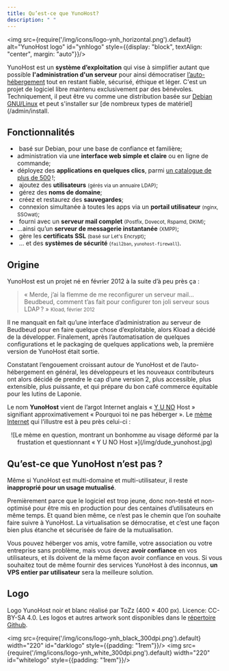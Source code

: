 ```yaml
---
title: Qu’est-ce que YunoHost?
description: " "
---
```


<img src={require('/img/icons/logo-ynh_horizontal.png').default} alt="YunoHost logo" id="ynhlogo" style={{display: "block", textAlign: "center", margin: "auto"}}/>

YunoHost est un **système d’exploitation** qui vise à simplifier autant que possible **l'administration d'un serveur** pour ainsi démocratiser [l’auto-hébergement](/admin/self_hosting) tout en restant fiable, sécurisé, éthique et léger. C'est un projet de logiciel libre maintenu exclusivement par des bénévoles. Techniquement, il peut être vu comme une distribution basée sur [Debian GNU/Linux](https://debian.org) et peut s'installer sur [de nombreux types de matériel](/admin/install.

## Fonctionnalités

- &#8203;<SmallInline url='/img/icon-debian.png' alt="debian logo"/> basé sur Debian, pour une base de confiance et familière;
- &#8203;<SmallInline url='/img/icon-tools.png' alt="tools logo"/> administration via une **interface web simple et claire** ou en ligne de commande;
- &#8203;<SmallInline url='/img/icon-package.png' alt="package logo"/> déployez des **applications en quelques clics**, parmi [un catalogue de plus de 500](https://apps.yunohost.org) !;
- &#8203;<SmallInline url='/img/icon-users.png' alt="users logo"/> ajoutez des **utilisateurs** <small>(gérés via un annuaire LDAP)</small>;
- &#8203;<SmallInline url='/img/icon-globe.png' alt="globe logo"/> gérez des **noms de domaine**;
- &#8203;<SmallInline url='/img/icon-medic.png' alt="medic logo"/> créez et restaurez des **sauvegardes**;
- &#8203;<SmallInline url='/img/icon-door.png' alt="door logo"/> connexion simultanée à toutes les apps via un **portail utilisateur** <small>(nginx, SSOwat)</small>;
- &#8203;<SmallInline url='/img/icon-mail.png' alt="mail logo"/> fourni avec un **serveur mail complet** <small>(Postfix, Dovecot, Rspamd, DKIM)</small>;
- &#8203;<SmallInline url='/img/icon-messaging.png' alt="messaging logo"/> ...ainsi qu’un **serveur de messagerie instantanée** <small>(XMPP)</small>;
- &#8203;<SmallInline url='/img/icon-lock.png' alt="lock logo"/> gère les **certificats SSL** <small>(basé sur Let's Encrypt)</small>;
- &#8203;<SmallInline url='/img/icon-shield.png' alt="shield logo"/> ... et des **systèmes de sécurité** <small>(`fail2ban`, `yunohost-firewall`)</small>.

## Origine

YunoHost est un projet né en février 2012 à la suite d’à peu près ça :

> « Merde, j’ai la flemme de me reconfigurer un serveur mail... Beudbeud, comment t’as fait pour configurer ton joli serveur sous LDAP ? »
> <small>Kload, février 2012</small>

Il ne manquait en fait qu’une interface d’administration au serveur de Beudbeud pour en faire quelque chose d’exploitable, alors Kload a décidé de la développer. Finalement, après l’automatisation de quelques configurations et le packaging de quelques applications web, la première version de YunoHost était sortie.

Constatant l’engouement croissant autour de YunoHost et de l’auto-hébergement en général, les développeurs et les nouveaux contributeurs ont alors décidé de prendre le cap d’une version 2, plus accessible, plus extensible, plus puissante, et qui prépare du bon café commerce équitable pour les lutins de Laponie.

Le nom **YunoHost** vient de l’argot Internet anglais « [Y U NO](https://knowyourmeme.com/memes/y-u-no-guy) Host » signifiant approximativement « Pourquoi toi ne pas héberger ». Le [mème Internet](http://fr.wikipedia.org/wiki/M%C3%A8me_Internet) qui l’illustre est à peu près celui-ci :

<center>
![Le mème en question, montrant un bonhomme au visage déformé par la frustation et questionnant « Y U NO Host »](/img/dude_yunohost.jpg)
</center>

## Qu’est-ce que YunoHost n’est pas ?

Même si YunoHost est multi-domaine et multi-utilisateur, il reste **inapproprié pour un usage mutualisé**.

Premièrement parce que le logiciel est trop jeune, donc non-testé et non-optimisé pour être mis en production pour des centaines d’utilisateurs en même temps. Et quand bien même, ce n’est pas le chemin que l’on souhaite faire suivre à YunoHost. La virtualisation se démocratise, et c’est une façon bien plus étanche et sécurisée de faire de la mutualisation.

Vous pouvez héberger vos amis, votre famille, votre association ou votre entreprise sans problème, mais vous devez **avoir confiance** en vos utilisateurs, et ils doivent de la même façon avoir confiance en vous. Si vous souhaitez tout de même fournir des services YunoHost à des inconnus, **un VPS entier par utilisateur** sera la meilleure solution.

## Logo

Logo YunoHost noir et blanc réalisé par ToZz (400 × 400 px). Licence: CC-BY-SA 4.0. Les logos et autres artwork sont disponibles dans le [répertoire Github](https://github.com/YunoHost/yunohost-artwork).

<img src={require('/img/icons/logo-ynh_black_300dpi.png').default} width="220" id="darklogo" style={{padding: "1rem"}}/>
<img src={require('/img/icons/logo-ynh_white_300dpi.png').default} width="220" id="whitelogo" style={{padding: "1rem"}}/>

